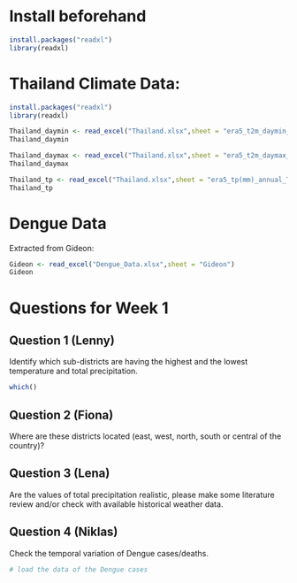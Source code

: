 # Install beforehand

```r
install.packages("readxl")
library(readxl)
```

# Thailand Climate Data:

```r
install.packages("readxl")
library(readxl)

Thailand_daymin <- read_excel("Thailand.xlsx",sheet = "era5_t2m_daymin_annual_Thailand")
Thailand_daymin
```

```r
Thailand_daymax <- read_excel("Thailand.xlsx",sheet = "era5_t2m_daymax_annual_Thailand")
Thailand_daymax
```

```r
Thailand_tp <- read_excel("Thailand.xlsx",sheet = "era5_tp(mm)_annual_Thailand")
Thailand_tp
```

# Dengue Data

Extracted from Gideon:

```r
Gideon <- read_excel("Dengue_Data.xlsx",sheet = "Gideon")
Gideon
```

# Questions for Week 1

## Question 1 (Lenny)

Identify which sub-districts are having the highest and the lowest temperature and total precipitation.

```r
which()
```










## Question 2 (Fiona)

Where are these districts located (east, west, north, south or central of the country)?










## Question 3 (Lena)

Are the values of total precipitation realistic, please make some literature review and/or check with available historical weather data.











## Question 4 (Niklas)

Check the temporal variation of Dengue cases/deaths.
```r
# load the data of the Dengue cases

```

